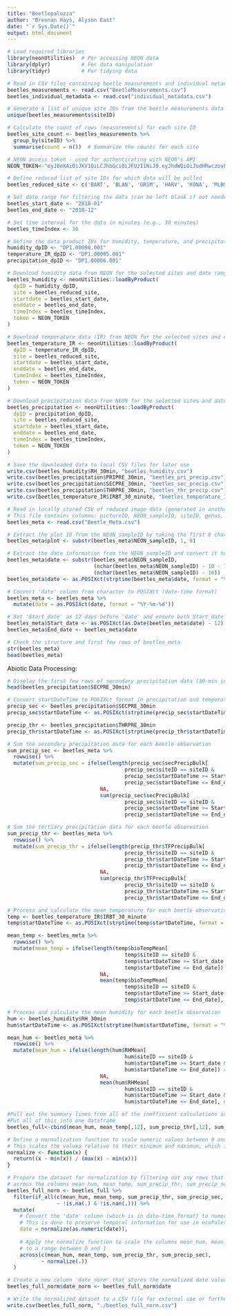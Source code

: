 ---
title: "Beetlepalozza"
author: "Brennan Hays, Alyson East"
date: "`r Sys.Date()`"
output: html_document
---

```{r}
# Load required libraries
library(neonUtilities)  # For accessing NEON data
library(dplyr)          # For data manipulation
library(tidyr)          # For tidying data

# Read in CSV files containing beetle measurements and individual metadata
beetles_measurements <- read.csv("BeetleMeasurements.csv")
beetles_individual_metadata <- read.csv("individual_metadata.csv")

# Generate a list of unique site IDs from the beetle measurements data
unique(beetles_measurements$siteID)

# Calculate the count of rows (measurements) for each site ID
beetles_site_count <- beetles_measurements %>%
  group_by(siteID) %>%
  summarise(count = n())  # Summarize the counts for each site
```

```{r}
# NEON access token - used for authenticating with NEON's API
NEON_TOKEN<-"eyJ0eXAiOiJKV1QiLCJhbGciOiJFUzI1NiJ9.eyJhdWQiOiJodHRwczovL2RhdGEubmVvbnNjaWVuY2Uub3JnL2FwaS92MC8iLCJzdWIiOiJhLmVhc3QuZWNvbG9neUBnbWFpbC5jb20iLCJzY29wZSI6InJhdGU6cHVibGljIiwiaXNzIjoiaHR0cHM6Ly9kYXRhLm5lb25zY2llbmNlLm9yZy8iLCJleHAiOjE4ODEyNDQ4NjksImlhdCI6MTcyMzU2NDg2OSwiZW1haWwiOiJhLmVhc3QuZWNvbG9neUBnbWFpbC5jb20ifQ.7_3KNAwtmIVg6pY5ptRw8bvQrHF6wSnzRox2qRZTIsIyoNTJfoHRMo5oMtw-9KAbauIj72npKPtyWZ4l2FugWA"
```

```{r}
# Define reduced list of site IDs for which data will be pulled
beetles_reduced_site <- c('BART', 'BLAN', 'GRSM', 'HARV', 'KONA', 'MLBS', 'NIWO', 'NOGP', 'RMNP', 'SERC', 'STEI', 'STER', 'UNDE')

# Set date range for filtering the data (can be left blank if not needed)
beetles_start_date <- "2018-01"
beetles_end_date <- "2018-12"

# Set time interval for the data in minutes (e.g., 30 minutes)
beetles_timeIndex <- 30

# Define the data product IDs for humidity, temperature, and precipitation data from NEON
humidity_dpID <- "DP1.00098.001"
temperature_IR_dpID <- "DP1.00005.001"
precipitation_dpID <- "DP1.00006.001"

# Download humidity data from NEON for the selected sites and date range
beetles_humidity <- neonUtilities::loadByProduct(
  dpID = humidity_dpID,
  site = beetles_reduced_site,
  startdate = beetles_start_date,
  enddate = beetles_end_date,
  timeIndex = beetles_timeIndex,
  token = NEON_TOKEN
)

# Download temperature data (IR) from NEON for the selected sites and date range
beetles_temperature_IR <- neonUtilities::loadByProduct(
  dpID = temperature_IR_dpID,
  site = beetles_reduced_site,
  startdate = beetles_start_date,
  enddate = beetles_end_date,
  timeIndex = beetles_timeIndex,
  token = NEON_TOKEN
)

# Download precipitation data from NEON for the selected sites and date range
beetles_precipitation <- neonUtilities::loadByProduct(
  dpID = precipitation_dpID,
  site = beetles_reduced_site,
  startdate = beetles_start_date,
  enddate = beetles_end_date,
  timeIndex = beetles_timeIndex,
  token = NEON_TOKEN
)

# Save the downloaded data to local CSV files for later use
write.csv(beetles_humidity$RH_30min, "beetles_humidity.csv")
write.csv(beetles_precipitation$PRIPRE_30min, "beetles_pri_precip.csv")
write.csv(beetles_precipitation$SECPRE_30min, "beetles_sec_precip.csv")
write.csv(beetles_precipitation$THRPRE_30min, "beetles_thr_precip.csv")
write.csv(beetles_temperature_IR$IRBT_30_minute, "beetles_temperature_IR.csv")
```


```{r}
# Read in locally stored CSV of reduced image data (generated in another script: Explore_export_metalist.R)
# This file contains columns: pictureID, NEON_sampleID, siteID, genus, species, scientificName
beetles_meta <- read.csv("Beetle_Meta.csv")

# Extract the plot ID from the NEON_sampleID by taking the first 8 characters
beetles_meta$plot <- substr(beetles_meta$NEON_sampleID, 1, 8)

# Extract the date information from the NEON_sampleID and convert it to date format
beetles_meta$date <- substr(beetles_meta$NEON_sampleID, 
                            (nchar(beetles_meta$NEON_sampleID) - 10 - 7), 
                            (nchar(beetles_meta$NEON_sampleID) - 10))
beetles_meta$date <- as.POSIXct(strptime(beetles_meta$date, format = "%Y%m%d"))

# Convert 'date' column from character to POSIXct (date-time format)
beetles_meta <- beetles_meta %>%
  mutate(date = as.POSIXct(date, format = "%Y-%m-%d"))

# Set 'Start_date' as 12 days before 'date' and ensure both Start_date and End_date are in POSIXct format
beetles_meta$Start_date <- as.POSIXct(as.Date(beetles_meta$date) - 12)
beetles_meta$End_date <- beetles_meta$date

# Check the structure and first few rows of beetles_meta
str(beetles_meta)
head(beetles_meta)
```

Abiotic Data Processing:
```{r}
# Display the first few rows of secondary precipitation data (30-min intervals)
head(beetles_precipitation$SECPRE_30min)

# Convert startDateTime to POSIXct format in precipitation and temperature dataframes
precip_sec <- beetles_precipitation$SECPRE_30min
precip_sec$startDateTime <- as.POSIXct(strptime(precip_sec$startDateTime, format = "%Y-%m-%d"))

precip_thr <- beetles_precipitation$THRPRE_30min
precip_thr$startDateTime <- as.POSIXct(strptime(precip_thr$startDateTime, format = "%Y-%m-%d"))

# Sum the secondary precipitation data for each beetle observation
sum_precip_sec <- beetles_meta %>%
  rowwise() %>%
  mutate(sum_precip_sec = ifelse(length(precip_sec$secPrecipBulk[
                                      precip_sec$siteID == siteID & 
                                      precip_sec$startDateTime >= Start_date & 
                                      precip_sec$startDateTime <= End_date]) == 0,
                              NA,
                              sum(precip_sec$secPrecipBulk[
                                      precip_sec$siteID == siteID & 
                                      precip_sec$startDateTime >= Start_date & 
                                      precip_sec$startDateTime <= End_date], na.rm = TRUE)))

# Sum the tertiary precipitation data for each beetle observation
sum_precip_thr <- beetles_meta %>%
  rowwise() %>%
  mutate(sum_precip_thr = ifelse(length(precip_thr$TFPrecipBulk[
                                      precip_thr$siteID == siteID & 
                                      precip_thr$startDateTime >= Start_date & 
                                      precip_thr$startDateTime <= End_date]) == 0,
                              NA,
                              sum(precip_thr$TFPrecipBulk[
                                      precip_thr$siteID == siteID & 
                                      precip_thr$startDateTime >= Start_date & 
                                      precip_thr$startDateTime <= End_date], na.rm = TRUE)))

# Process and calculate the mean temperature for each beetle observation
temp <- beetles_temperature_IR$IRBT_30_minute
temp$startDateTime <- as.POSIXct(strptime(temp$startDateTime, format = "%Y-%m-%d"))

mean_temp <- beetles_meta %>%
  rowwise() %>%
  mutate(mean_temp = ifelse(length(temp$bioTempMean[
                                      temp$siteID == siteID & 
                                      temp$startDateTime >= Start_date & 
                                      temp$startDateTime <= End_date]) == 0,
                              NA,
                              mean(temp$bioTempMean[
                                      temp$siteID == siteID & 
                                      temp$startDateTime >= Start_date & 
                                      temp$startDateTime <= End_date], na.rm = TRUE)))

# Process and calculate the mean humidity for each beetle observation
hum <- beetles_humidity$RH_30min
hum$startDateTime <- as.POSIXct(strptime(hum$startDateTime, format = "%Y-%m-%d"))

mean_hum <- beetles_meta %>%
  rowwise() %>%
  mutate(mean_hum = ifelse(length(hum$RHMean[
                                      hum$siteID == siteID & 
                                      hum$startDateTime >= Start_date & 
                                      hum$startDateTime <= End_date]) == 0,
                              NA,
                              mean(hum$RHMean[
                                      hum$siteID == siteID & 
                                      hum$startDateTime >= Start_date & 
                                      hum$startDateTime <= End_date], na.rm = TRUE)))
```

```{r}
#Pull out the summary lines from all of the inefficient calculations in the last chunk
#Put all of this into one dataframe
beetles_full<-cbind(mean_hum, mean_temp[,12], sum_precip_thr[,12], sum_precip_sec[,12])
```

```{r}
# Define a normalization function to scale numeric values between 0 and 1
# This scales the values relative to their minimum and maximum, which is useful for comparisons
normalize <- function(x) {
  return((x - min(x)) / (max(x) - min(x)))
}

# Prepare the dataset for normalization by filtering out any rows that have NA or NaN values 
# across the columns mean_hum, mean_temp, sum_precip_thr, sum_precip_sec, and date
beetles_full_norm <- beetles_full %>%
  filter(if_all(c(mean_hum, mean_temp, sum_precip_thr, sum_precip_sec, date),
                ~ !is.na(.) & !is.nan(.))) %>%
  mutate(
    # Convert the 'date' column (which is in date-time format) to numeric format for normalization
    # This is done to preserve temporal information for use in ecoPalette analysis
    date = normalize(as.numeric(date)),
    
    # Apply the normalize function to scale the columns mean_hum, mean_temp, sum_precip_thr, and sum_precip_sec
    # to a range between 0 and 1
    across(c(mean_hum, mean_temp, sum_precip_thr, sum_precip_sec),
           ~ normalize(.))
  )

# Create a new column 'date_norm' that stores the normalized date values for future use
beetles_full_norm$date_norm <- beetles_full_norm$date

# Write the normalized dataset to a CSV file for external use or further analysis
write.csv(beetles_full_norm, "./beetles_full_norm.csv")

```